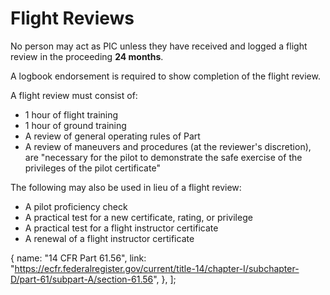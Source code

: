 

# Flight Reviews

No person may act as PIC unless they have received and logged a flight review in the proceeding **24 months**.

A logbook endorsement is required to show completion of the flight review.

A flight review must consist of:

- 1 hour of flight training
- 1 hour of ground training
- A review of general operating rules of Part <Reg part="91" />
- A review of maneuvers and procedures (at the reviewer's discretion), are "necessary for the pilot to demonstrate the safe exercise of the privileges of the pilot certificate"

The following may also be used in lieu of a flight review:

- A pilot proficiency check
- A practical test for a new certificate, rating, or privilege
- A practical test for a flight instructor certificate
- A renewal of a flight instructor certificate

<Reg part="61.56" />

  {
    name: "14 CFR Part 61.56",
    link: "https://ecfr.federalregister.gov/current/title-14/chapter-I/subchapter-D/part-61/subpart-A/section-61.56",
  },
];
